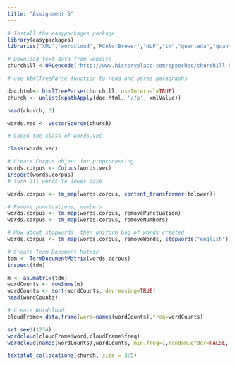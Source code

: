 ```yaml
---
title: "Assignment 5"
---
```


```r
# Install the easypackages package 
library(easypackages)
libraries("XML","wordcloud","RColorBrewer","NLP","tm","quanteda","quanteda.textstats")

# Download text data from website
churchill <-URLencode("http://www.historyplace.com/speeches/churchill-hour.htm")

# use htmlTreeParse function to read and parse paragraphs

doc.html<- htmlTreeParse(churchill, useInternal=TRUE)
church <- unlist(xpathApply(doc.html, '//p', xmlValue))

head(church, 3)

words.vec <- VectorSource(church)

# Check the class of words.vec

class(words.vec)

# Create Corpus object for preprocessing
words.corpus <- Corpus(words.vec)
inspect(words.corpus)
# Turn all words to lower case

words.corpus <- tm_map(words.corpus, content_transformer(tolower))

# Remove punctuations, numbers
words.corpus <- tm_map(words.corpus, removePunctuation)
words.corpus <- tm_map(words.corpus, removeNumbers)

# How about stopwords, then uniform bag of words created
words.corpus <- tm_map(words.corpus, removeWords, stopwords("english"))

# Create Term Document Matric
tdm <- TermDocumentMatrix(words.corpus)
inspect(tdm)

m <- as.matrix(tdm)
wordCounts <- rowSums(m)
wordCounts <- sort(wordCounts, decreasing=TRUE)
head(wordCounts)

# Create Wordcloud
cloudFrame<-data.frame(word=names(wordCounts),freq=wordCounts)

set.seed(1234)
wordcloud(cloudFrame$word,cloudFrame$freq)
wordcloud(names(wordCounts),wordCounts, min.freq=1,random.order=FALSE, max.words=200,scale=c(4,.5), rot.per=0.35,colors=brewer.pal(8,"Dark2"))

textstat_collocations(church, size = 3:5)
```
